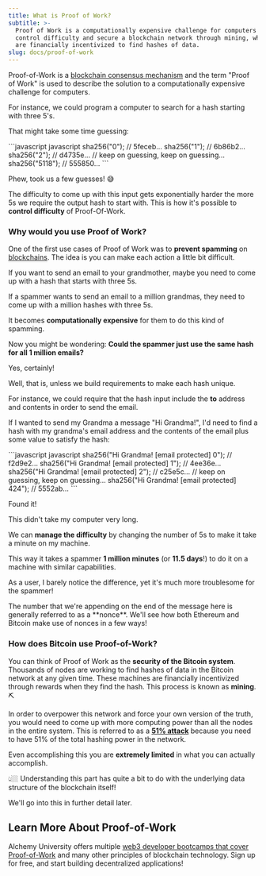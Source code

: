 ```yaml
---
title: What is Proof of Work?
subtitle: >-
  Proof of Work is a computationally expensive challenge for computers used to
  control difficulty and secure a blockchain network through mining, where nodes
  are financially incentivized to find hashes of data.
slug: docs/proof-of-work
---
```



Proof-of-Work is a [blockchain consensus mechanism](/docs/what-are-blockchain-consensus-mechanisms) and the term "Proof of Work" is used to describe the solution to a computationally expensive challenge for computers.

For instance, we could program a computer to search for a hash starting with three 5's.

That might take some time guessing:

<CodeGroup>
  ```javascript javascript
  sha256("0"); // 5feceb…
  sha256("1"); // 6b86b2…
  sha256("2"); // d4735e…
  // keep on guessing, keep on guessing…
  sha256("5118"); // 555850…
  ```
</CodeGroup>

Phew, took us a few guesses! 😅

The difficulty to come up with this input gets exponentially harder the more 5s we require the output hash to start with. This is how it's possible to **control difficulty** of Proof-Of-Work.

### Why would you use Proof of Work?

One of the first use cases of Proof of Work was to **prevent spamming** on [blockchains](/docs/what-is-a-blockchain). The idea is you can make each action a little bit difficult.

If you want to send an email to your grandmother, maybe you need to come up with a hash that starts with three 5s.

If a spammer wants to send an email to a million grandmas, they need to come up with a million hashes with three 5s.

It becomes **computationally expensive** for them to do this kind of spamming.

Now you might be wondering: **Could the spammer just use the same hash for all 1 million emails?**

Yes, certainly!

Well, that is, unless we build requirements to make each hash unique.

For instance, we could require that the hash input include the **to** address and contents in order to send the email.

If I wanted to send my Grandma a message "Hi Grandma!", I'd need to find a hash with my grandma's email address and the contents of the email plus some value to satisfy the hash:

<CodeGroup>
  ```javascript javascript
  sha256("Hi Grandma! [email protected] 0"); // f2d9e2…
  sha256("Hi Grandma! [email protected] 1"); // 4ee36e…
  sha256("Hi Grandma! [email protected] 2"); // c25e5c…
  // keep on guessing, keep on guessing…
  sha256("Hi Grandma! [email protected] 424"); // 5552ab…
  ```
</CodeGroup>

Found it!

This didn't take my computer very long.

We can **manage the difficulty** by changing the number of 5s to make it take a minute on my machine.

This way it takes a spammer **1 million minutes** (or **11.5 days**!) to do it on a machine with similar capabilities.

As a user, I barely notice the difference, yet it's much more troublesome for the spammer!

<Info>
  The number that we're appending on the end of the message here is generally referred to as a **nonce**. We'll see how both Ethereum and Bitcoin make use of nonces in a few ways!
</Info>

### How does Bitcoin use Proof-of-Work?

You can think of Proof of Work as the **security of the Bitcoin system**. Thousands of nodes are working to find hashes of data in the Bitcoin network at any given time. These machines are financially incentivized through rewards when they find the hash. This process is known as **mining**. ⛏

In order to overpower this network and force your own version of the truth, you would need to come up with more computing power than all the nodes in the entire system. This is referred to as a **[51% attack](/docs/51-percent-attack)** because you need to have 51% of the total hashing power in the network.

Even accomplishing this you are **extremely limited** in what you can actually accomplish.

👆🏼 Understanding this part has quite a bit to do with the underlying data structure of the blockchain itself!

We'll go into this in further detail later.

## Learn More About Proof-of-Work

Alchemy University offers multiple [web3 developer bootcamps that cover Proof-of-Work](https://university.alchemy.com/ethereum) and many other principles of blockchain technology. Sign up for free, and start building decentralized applications!
